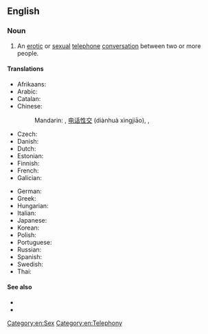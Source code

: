 {{also|phonesex|phone-sex}}

==English==
{{wikipedia}}

===Noun===
{{en-noun|-}}

# An [[erotic]] or [[sexual]] [[telephone]] [[conversation]] between two or more people.

====Translations====
{{trans-top|An erotic or sexual telephone conversation between two or more people}}
* Afrikaans: {{t|af|telefoonseks}}
* Arabic: {{t|ar|جنس عبر الهاتف|m}}
* Catalan: {{t|ca|sexe telefònic|m}}
* Chinese:
*: Mandarin: {{t|cmn|電話性交}}, [[电话性交]] (diànhuà xìngjiāo), {{t|cmn|電話性愛}}, {{t|cmn|电话性爱|tr=diànhuà xìng'ài}}
* Czech: {{t|cs|sex po telefonu}}
* Danish: {{t|da|telefonsex}}
* Dutch: {{t+|nl|telefoonseks}}
* Estonian: {{t|et|telefoniseks}}
* Finnish: {{t|fi|puhelinseksi}}
* French: {{t+|fr|téléphone rose|m}}
* Galician: {{t|gl|sexo telefónico|m}}
{{trans-mid}}
* German: {{t+|de|Telefonsex}}
* Greek: {{t|el|τηλεφωνικό σεξ}}
* Hungarian: {{t|hu|telefonszex}}
* Italian: {{t|it|sesso telefonico|m}}
* Japanese: {{t|ja|サイバーセックス|tr=saibā-sekkusu}}
* Korean: {{t|ko|폰섹스|tr=pon-sekseu}}
* Polish: {{t|pl|seks przez telefon|m}}
* Portuguese: {{t|pt|sexo por telefone|m}}
* Russian: {{t|ru|секс по телефо́ну|m}}
* Spanish: {{t|es|sexo telefónico|m}}
* Swedish: {{t+|sv|telefonsex}}
* Thai: {{t|th|เซ็กส์โฟน|tr=sék fohn}}
{{trans-bottom}}

====See also====
* {{l|en|cybersex}}
* {{l|en|dirty talk}}

[[Category:en:Sex]]
[[Category:en:Telephony]]